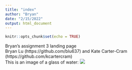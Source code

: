 ```yaml
---
title: "index"
author: "Bryan"
date: "2/15/2022"
output: html_document
---
```


```r
knitr::opts_chunk$set(echo = TRUE)
```

Bryan's assignment 3 landing page
<br>
Bryan Lu (https://github.com/blu637) and Kate Carter-Cram (https://github.com/kcartercram)
<br>
This is an image of a glass of water: ![]('https://www.ashevillenc.gov/wp-content/uploads/2021/05/water-glass-asheville.jpg')




